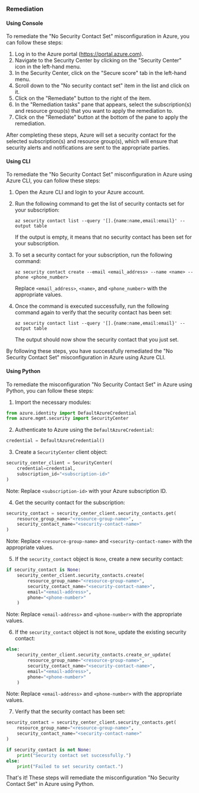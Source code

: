 ### Remediation

#### Using Console

To remediate the "No Security Contact Set" misconfiguration in Azure, you can follow these steps:

1. Log in to the Azure portal (https://portal.azure.com).
2. Navigate to the Security Center by clicking on the "Security Center" icon in the left-hand menu.
3. In the Security Center, click on the "Secure score" tab in the left-hand menu.
4. Scroll down to the "No security contact set" item in the list and click on it.
5. Click on the "Remediate" button to the right of the item.
6. In the "Remediation tasks" pane that appears, select the subscription(s) and resource group(s) that you want to apply the remediation to.
7. Click on the "Remediate" button at the bottom of the pane to apply the remediation.

After completing these steps, Azure will set a security contact for the selected subscription(s) and resource group(s), which will ensure that security alerts and notifications are sent to the appropriate parties.

#### Using CLI

To remediate the "No Security Contact Set" misconfiguration in Azure using Azure CLI, you can follow these steps:

1. Open the Azure CLI and login to your Azure account.
2. Run the following command to get the list of security contacts set for your subscription:
   
   ```
   az security contact list --query '[].{name:name,email:email}' --output table
   ```

   If the output is empty, it means that no security contact has been set for your subscription.

3. To set a security contact for your subscription, run the following command:

   ```
   az security contact create --email <email_address> --name <name> --phone <phone_number>
   ```

   Replace `<email_address>`, `<name>`, and `<phone_number>` with the appropriate values.

4. Once the command is executed successfully, run the following command again to verify that the security contact has been set:

   ```
   az security contact list --query '[].{name:name,email:email}' --output table
   ```

   The output should now show the security contact that you just set.

By following these steps, you have successfully remediated the "No Security Contact Set" misconfiguration in Azure using Azure CLI.

#### Using Python

To remediate the misconfiguration "No Security Contact Set" in Azure using Python, you can follow these steps:

1. Import the necessary modules:

```python
from azure.identity import DefaultAzureCredential
from azure.mgmt.security import SecurityCenter
```

2. Authenticate to Azure using the `DefaultAzureCredential`:

```python
credential = DefaultAzureCredential()
```

3. Create a `SecurityCenter` client object:

```python
security_center_client = SecurityCenter(
    credential=credential,
    subscription_id="<subscription-id>"
)
```
Note: Replace `<subscription-id>` with your Azure subscription ID.

4. Get the security contact for the subscription:

```python
security_contact = security_center_client.security_contacts.get(
    resource_group_name="<resource-group-name>",
    security_contact_name="<security-contact-name>"
)
```
Note: Replace `<resource-group-name>` and `<security-contact-name>` with the appropriate values.

5. If the `security_contact` object is `None`, create a new security contact:

```python
if security_contact is None:
    security_center_client.security_contacts.create(
        resource_group_name="<resource-group-name>",
        security_contact_name="<security-contact-name>",
        email="<email-address>",
        phone="<phone-number>"
    )
```
Note: Replace `<email-address>` and `<phone-number>` with the appropriate values.

6. If the `security_contact` object is not `None`, update the existing security contact:

```python
else:
    security_center_client.security_contacts.create_or_update(
        resource_group_name="<resource-group-name>",
        security_contact_name="<security-contact-name>",
        email="<email-address>",
        phone="<phone-number>"
    )
```
Note: Replace `<email-address>` and `<phone-number>` with the appropriate values.

7. Verify that the security contact has been set:

```python
security_contact = security_center_client.security_contacts.get(
    resource_group_name="<resource-group-name>",
    security_contact_name="<security-contact-name>"
)

if security_contact is not None:
    print("Security contact set successfully.")
else:
    print("Failed to set security contact.")
```

That's it! These steps will remediate the misconfiguration "No Security Contact Set" in Azure using Python.

